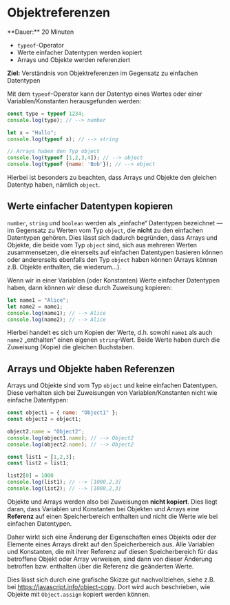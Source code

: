 
# Objektreferenzen

<Callout>
  **Dauer:** 20 Minuten

  - `typeof`-Operator
  - Werte einfacher Datentypen werden kopiert 
  - Arrays und Objekte werden referenziert

  **Ziel:** Verständnis von Objektreferenzen im Gegensatz zu einfachen Datentypen
</Callout>

Mit dem `typeof`-Operator kann der Datentyp 
eines Wertes oder einer Variablen/Konstanten
herausgefunden werden:

```js
const type = typeof 1234; 
console.log(type); // --> number

let x = "Hallo";
console.log(typeof x); // --> string

// Arrays haben den Typ object
console.log(typeof [1,2,3,4]); // --> object
console.log(typeof {name: 'Bob'}); // --> object
```

Hierbei ist besonders zu beachten, dass
Arrays und Objekte den gleichen Datentyp haben,
nämlich `object`. 

## Werte einfacher Datentypen kopieren

`number`, `string` und `boolean` werden
als „einfache“ Datentypen bezeichnet 
&mdash; im Gegensatz zu Werten vom Typ `object`,
die **nicht** zu den einfachen Datentypen gehören.
Dies lässt sich dadurch begründen, dass Arrays
und Objekte, die beide vom Typ `object` sind,
sich aus mehreren Werten zusammensetzen, die 
einerseits auf einfachen Datentypen basieren
können oder andererseits ebenfalls den Typ 
`object` haben können (Arrays können z.B. Objekte 
enthalten, die wiederum…).

Wenn wir in einer Variablen (oder Konstanten)
Werte einfacher Datentypen haben, dann können
wir diese durch Zuweisung kopieren:

```js
let name1 = "Alice";
let name2 = name1;
console.log(name1); // --> Alice
console.log(name2); // --> Alice
```

Hierbei handelt es sich um Kopien der
Werte, d.h. sowohl `name1` als auch `name2`
„enthalten“ einen eigenen `string`-Wert.
Beide Werte haben durch die Zuweisung (Kopie)
die gleichen Buchstaben.

## Arrays und Objekte haben Referenzen

Arrays und Objekte sind vom Typ `object`
und keine einfachen Datentypen. Diese verhalten
sich bei Zuweisungen von Variablen/Konstanten
nicht wie einfache Datentypen:

```js
const object1 = { name: "Object1" };
const object2 = object1;

object2.name = "Object2";
console.log(object1.name); // --> Object2
console.log(object2.name); // --> Object2

const list1 = [1,2,3];
const list2 = list1;

list2[0] = 1000
console.log(list1); // --> [1000,2,3]
console.log(list2); // --> [1000,2,3]
```

Objekte und Arrays werden also bei Zuweisungen
**nicht kopiert**. Dies liegt daran, dass 
Variablen und Konstanten bei Objekten und 
Arrays eine **Referenz** auf einen Speicherbereich
enthalten und nicht die Werte wie bei einfachen
Datentypen. 

Daher wirkt sich eine Änderung der Eigenschaften
eines Objekts oder der Elemente eines Arrays
direkt auf den Speicherbereich aus. Alle
Variablen und Konstanten, die mit ihrer Referenz
auf diesen Speicherbereich für das betroffene 
Objekt oder Array verweisen, sind dann von dieser 
Änderung betroffen bzw. enthalten über die 
Referenz die geänderten Werte.

Dies lässt sich durch eine grafische Skizze
gut nachvollziehen, siehe z.B. bei
https://javascript.info/object-copy. Dort
wird auch beschrieben, wie Objekte mit 
`Object.assign` kopiert werden können.


